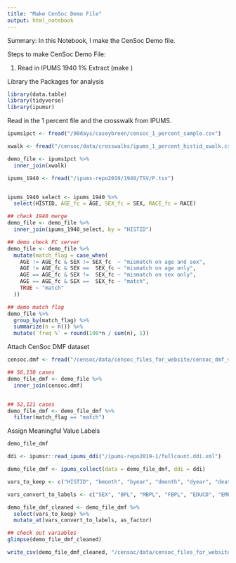 ```yaml
---
title: "Make CenSoc Demo File"
output: html_notebook
---
```


Summary: In this Notebook, I make the CenSoc Demo file. 

Steps to make CenSoc Demo File:

(1) Read in IPUMS 1940 1% Extract (make )


Library the Packages for analysis 
```r
library(data.table)
library(tidyverse)
library(ipumsr)
```


Read in the 1 percent file and the crosswalk from IPUMS.
```r
ipums1pct <- fread("/90days/caseybreen/censoc_1_percent_sample.csv")

xwalk <- fread("/censoc/data/crosswalks/ipums_1_percent_histid_xwalk.csv") 
```


```r
demo_file <- ipums1pct %>% 
  inner_join(xwalk) 
```


```r
ipums_1940 <- fread("/ipums-repo2019/1940/TSV/P.tsv")


ipums_1940_select <- ipums_1940 %>% 
  select(HISTID, AGE_fc = AGE, SEX_fc = SEX, RACE_fc = RACE)
```

```r
## check 1940 merge
demo_file <- demo_file %>% 
  inner_join(ipums_1940_select, by = "HISTID")

## demo check FC server
demo_file <- demo_file %>% 
  mutate(match_flag = case_when(
    AGE != AGE_fc & SEX != SEX_fc  ~ "mismatch on age and sex",
    AGE != AGE_fc & SEX ==  SEX_fc ~ "mismatch on age only",
    AGE == AGE_fc & SEX !=  SEX_fc ~ "mismatch on sex only",
    AGE == AGE_fc & SEX ==  SEX_fc ~ "match",
    TRUE ~ "match"
  )) 

## demo match flag
demo_file %>% 
  group_by(match_flag) %>% 
  summarize(n = n()) %>% 
  mutate(`freq %` = round(100*n / sum(n), 1))
```

Attach CenSoc DMF dataset

```r
censoc.dmf <- fread("/censoc/data/censoc_files_for_website/censoc_dmf_v1.csv")

## 56,130 cases
demo_file_dmf <- demo_file %>% 
  inner_join(censoc.dmf)


## 52,121 cases
demo_file_dmf <- demo_file_dmf %>% 
  filter(match_flag == "match")
```

Assign Meaningful Value Labels

```r
demo_file_dmf

ddi <- ipumsr::read_ipums_ddi("/ipums-repo2019-1/fullcount.ddi.xml")

demo_file_dmf <- ipums_collect(data = demo_file_dmf, ddi = ddi)
```


```r
vars_to_keep <- c("HISTID", "bmonth", "byear", "dmonth", "dyear", "death_age", "weight", "PERWT", "AGE", "SEX", "BPL", "MBPL", "FBPL", "EDUCD", "EMPSTATD", "HISPAN", "INCNONWG", "INCWAGE", "MARST", "NATIVITY", "OCC", "OCCSCORE", "OWNERSHP", "RACE", "RENT", "STATEFIP", "URBAN")

vars_convert_to_labels <- c("SEX", "BPL", "MBPL", "FBPL", "EDUCD", "EMPSTATD", "HISPAN", "MARST", "NATIVITY", "OCC", "OWNERSHP", "RACE", "STATEFIP", "URBAN", "INCNONWG")

demo_file_dmf_cleaned <- demo_file_dmf %>% 
  select(vars_to_keep) %>% 
  mutate_at(vars_convert_to_labels, as_factor)
```


```r
## check out variables
glimpse(demo_file_dmf_cleaned)
```


```r
write_csv(demo_file_dmf_cleaned, "/censoc/data/censoc_files_for_website/censoc_demo_v1.csv")
```
















